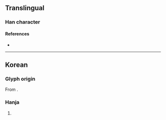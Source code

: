{{character info}}
==Translingual==

===Han character===
{{Han char|rn=5|rad=乙|as=04|sn=5|four=|canj=YJN|ids=⿱斗乙}}

====References====
* {{Han ref|kx=0084.101|hdz=10053.011|uh=4E67|ud=20071}}

----

==Korean==

===Glyph origin===
{{ko-etym-gukja}} From {{Han compound|斗#Korean|乙#Korean|tr1={{ko-l|두}}|tr2={{ko-l|을}}|t2=used as a marker to represent the final consonant {{ko-l|ㄹ}}}}.

===Hanja===
{{ko-hanja|음역자|둘}}

# {{hanja form of|둘|{{n-g|[[hanja]] used for [[transliteration]]}}}}